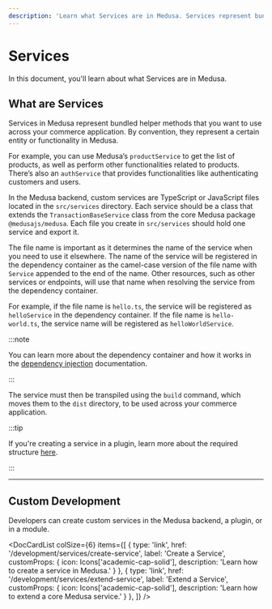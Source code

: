 ```yaml
---
description: 'Learn what Services are in Medusa. Services represent bundled helper methods that you want to use across your commerce application.'
---
```



# Services

In this document, you'll learn about what Services are in Medusa.

## What are Services

Services in Medusa represent bundled helper methods that you want to use across your commerce application. By convention, they represent a certain entity or functionality in Medusa.

For example, you can use Medusa’s `productService` to get the list of products, as well as perform other functionalities related to products. There’s also an `authService` that provides functionalities like authenticating customers and users.

In the Medusa backend, custom services are TypeScript or JavaScript files located in the `src/services` directory. Each service should be a class that extends the `TransactionBaseService` class from the core Medusa package `@medusajs/medusa`. Each file you create in `src/services` should hold one service and export it.

The file name is important as it determines the name of the service when you need to use it elsewhere. The name of the service will be registered in the dependency container as the camel-case version of the file name with `Service` appended to the end of the name. Other resources, such as other services or endpoints, will use that name when resolving the service from the dependency container.

For example, if the file name is `hello.ts`, the service will be registered as `helloService` in the dependency container. If the file name is `hello-world.ts`, the service name will be registered as `helloWorldService`.

:::note

You can learn more about the dependency container and how it works in the [dependency injection](../fundamentals/dependency-injection.md) documentation.

:::

The service must then be transpiled using the `build` command, which moves them to the `dist` directory, to be used across your commerce application.

:::tip

If you're creating a service in a plugin, learn more about the required structure [here](../plugins/create.mdx#plugin-structure).

:::

---

## Custom Development

Developers can create custom services in the Medusa backend, a plugin, or in a module.

<DocCardList colSize={6} items={[
  {
    type: 'link',
    href: '/development/services/create-service',
    label: 'Create a Service',
    customProps: {
      icon: Icons['academic-cap-solid'],
      description: 'Learn how to create a service in Medusa.'
    }
  },
  {
    type: 'link',
    href: '/development/services/extend-service',
    label: 'Extend a Service',
    customProps: {
      icon: Icons['academic-cap-solid'],
      description: 'Learn how to extend a core Medusa service.'
    }
  },
]} />
